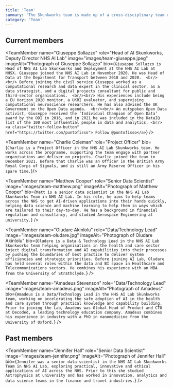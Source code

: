 ```yaml
---
title: 'Team'
summary: 'The Skunkworks team is made up of a cross-disciplinary team of technologists.'
category: 'Team'
---
```


## Current members

<TeamMember name="Giuseppe Sollazzo" role="Head of AI Skunkworks, Deputy Director NHS AI Lab" image="images/team-giuseppe.jpeg" imageAlt="Photograph of Giuseppe Sollazzo" bio={`
   Giuseppe Sollazzo is Head of NHS AI Lab Skunkworks and Deployment at the NHS AI Lab at NHSX. Giuseppe joined the NHS AI Lab in November 2020. He was Head of Data at the Department for Transport between 2018 and 2020. 
   <br/><br/>
   Before joining the civil service Giuseppe worked as a computational research and data expert in the clinical sector, as a data strategist, and a digital projects consultant for public and third-sector organisations. 
   <br/><br/>
   His experiences include being a EU Horizon 2020 monitor, a UKRI evaluator, and supervising computational neuroscience researchers. He has also advised the UK Government on the Open Data agenda. 
   <br/><br/>
   An outspoken Open Data activist, Giuseppe received the ‘Individual Champion of Open Data’ award by the ODI in 2016, and in 2021 he was included in the DataIQ list of the 100 most influential people in data and analytics. <br/>
   <a class="twitter-follow-button"
  href="https://twitter.com/puntofisso">
Follow @puntofisso</a>
`} /> 

<TeamMember name="Charlie Coleman" role="Project Officer" bio={`
   Charlie is a Project Officer in the NHS AI Lab Skunkworks team. He works across the programme, supporting the team engage with partner organisations and deliver on projects. Charlie joined the team in December 2021. Before that Charlie was an Officer in the British Army Royal Corps of Signals, and is still an Army Reserve Officer in his spare time.
`}/> 

<TeamMember name="Matthew Cooper" role="Senior Data Scientist" image="images/team-matthew.png" imageAlt="Photograph of Matthew Cooper" bio={`
   Matt is a senior data scientist in the NHS AI Lab Skunkworks Team in NHS AI Lab. In his role, he aims to help teams across the NHS to get AI-driven applications into their hands quickly, helping data science and machine learning to help them in ways which are tailored to their day-to-day. He has a background in financial regulation and consultancy, and studied Aerospace Engineering at university.
`} /> 

<TeamMember name="Oludare Akinlolu" role="Data/Technology Lead" image="images/team-oludare.jpg" imageAlt="Photograph of Oludare Akinlolu" bio={`
   Oludare is a Data & Technology Lead in the NHS AI Lab Skunkworks team helping organisations in the health and care sector inject digital transformation and AI capabilities into their processes by pushing the boundaries of best practice to deliver system efficiencies and strategic priorities. Before joining AI Lab, Oludare has held several roles within the data and BI space in Healthcare and Telecommunications sectors. He combines his experience with an MBA from the University of Strathclyde.
`} /> 

<TeamMember name="Amadeus Stevenson" role="Data/Technology Lead" image="images/team-amadeus.png" imageAlt="Photograph of Amadeus" bio={`
  Amadeus is a Data/Technology Lead in the NHS AI Lab Skunkworks team, working on accelerating the safe adoption of AI in the health and care system through practical knowledge and capability building. Prior to joining the Lab, Amadeus was Global Head of Product and CTO at Decoded, a leading technology education company. Amadeus combines his experience in industry with a PhD in nanomedicine from the University of Oxford.
`} /> 

## Past members

<TeamMember name="Arfah Farooq" role="Community Lead" /> 

<TeamMember name="Jennifer Hall" role="Senior Data Scientist" image="images/team-jennifer.png" imageAlt="Photograph of Jennifer Hall" bio={`
   Jennifer was a senior data scientist in the NHS AI Lab Skunkworks Team in NHS AI Lab, exploring practical, innovative and ethical applications of AI across the NHS. Prior to this she studied Astrophysics at university and has worked in innovation, analytics and data science teams in the finance and travel industries.
`} /> 
